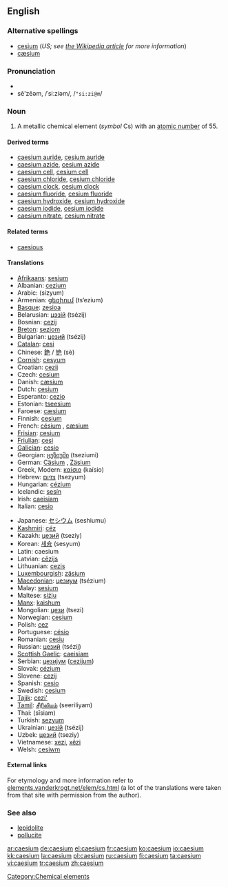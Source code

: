 ==English==
{{elements|Cs|xenon|Xe|barium|Ba}}

===Alternative spellings===
* [[cesium]] (''US; see [[w:Caesium|the Wikipedia article]] for more information'')
* [[cæsium]]

===Pronunciation===
* {{audio|En-us-caesium.ogg|audio (US)}}
* sē'zēəm, /ˈsiːziəm/, /<tt>"si:zi@m</tt>/

===Noun===
{{en-noun|-}}
{{wikipedia}}

# A metallic chemical element (''symbol'' Cs) with an [[atomic number]] of 55.

====Derived terms====
* [[caesium auride]], [[cesium auride]]
* [[caesium azide]], [[cesium azide]]
* [[caesium cell]], [[cesium cell]]
* [[caesium chloride]], [[cesium chloride]]
* [[caesium clock]], [[cesium clock]]
* [[caesium fluoride]], [[cesium fluoride]]
* [[caesium hydroxide]], [[cesium hydroxide]]
* [[caesium iodide]], [[cesium iodide]]
* [[caesium nitrate]], [[cesium nitrate]]

====Related terms====
* [[caesious]]

====Translations====
{{trans-top|a metallic chemical element}}
* [[Afrikaans]]: [[sesium]]
* Albanian: [[cezium]]
* Arabic: {{Arab|[[سيزيوم]]}} (sízyum) {{m}}
* Armenian: [[ցեզիում]] (ts‘ezium)
* [[Basque]]: [[zesioa]]
* Belarusian: [[цэзiй]] (tsézij) {{m}}
* Bosnian: [[cezij]]
* [[Breton]]: [[seziom]]
* Bulgarian: [[цезий]] (tsézij) {{m}}
* [[Catalan]]: [[cesi]]
* Chinese: [[銫]] / [[铯]] (sè)
* [[Cornish]]: [[cesyum]]
* Croatian: [[cezij]]
* Czech: [[cesium]]
* Danish: [[cæsium]]
* Dutch: [[cesium]] {{n}}
* Esperanto: [[cezio]]
* Estonian: [[tseesium]]
* Faroese: [[cæsium]]
* Finnish: [[cesium]]
* French: [[césium]] {{m}}, [[cæsium]] {{m}}<!--source: Petit Larousse, 1989-->
* [[Frisian]]: [[cesium]]
* [[Friulian]]: [[cesi]]
* [[Galician]]: [[cesio]]
* Georgian: [[ცეზიუმი]] (tseziumi)
* German: [[Cäsium]] {{n}}, [[Zäsium]] {{n}}
* Greek, Modern: [[καίσιο]] (kaísio) {{n}}
* Hebrew: [[צזיום]] (tsezyum)
* Hungarian: [[cézium]]
* Icelandic: [[sesín]]
* Irish: [[caeisiam]]
* Italian: [[cesio]] {{m}}
{{trans-mid}}
* Japanese: [[セシウム]] (seshiumu)
* [[Kashmiri]]: [[céz]]
* Kazakh: [[цезий]] (tseziy)
* Korean: [[세슘]] (sesyum)
* Latin: caesium
* Latvian: [[cēzijs]]
* Lithuanian: [[cezis]]
* [[Luxembourgish]]: [[zäsium]]
* [[Macedonian]]: [[цезиум]] (tsézium) {{m}}
* Malay: [[sesium]]
* Maltese: [[siżju]]
* [[Manx]]: [[kaishum]]
* Mongolian: [[цези]] (tsezi)
* Norwegian: [[cesium]]
* Polish: [[cez]] {{m}}
* Portuguese: [[césio]]
* Romanian: [[cesiu]] {{n}}
* Russian: [[цезий]] (tsézij) {{m}}
* [[Scottish Gaelic]]: [[caeisiam]]
* Serbian: [[цезиjум]] ([[cezijum]]) {{m}}
* Slovak: [[cézium]]
* Slovene: [[cezij]]
* Spanish: [[cesio]] {{m}}
* Swedish: [[cesium]]
* [[Tajik]]: [[cezi']]
* [[Tamil]]: [[சீரிலியம்]] (seeriliyam)
* Thai: {{THchar|[[ซีเซียม]]}} (sīsiam)
* Turkish: [[sezyum]]
* Ukrainian: [[цезiй]] (tsézij) {{m}}
* Uzbek: [[цезий]] (tseziy)
* Vietnamese: [[xezi]], [[xêzi]]
* Welsh: [[cesiwm]]
{{trans-bottom}}

====External links====
For etymology and more information refer to [http://elements.vanderkrogt.net/elem/cs.html elements.vanderkrogt.net/elem/cs.html] (a lot of the translations were taken from that site with permission from the author).

===See also===
* [[lepidolite]]
* [[pollucite]]

[[Category:Chemical elements]]

[[ar:caesium]]
[[de:caesium]]
[[el:caesium]]
[[fr:caesium]]
[[ko:caesium]]
[[io:caesium]]
[[kk:caesium]]
[[la:caesium]]
[[pl:caesium]]
[[ru:caesium]]
[[fi:caesium]]
[[ta:caesium]]
[[vi:caesium]]
[[tr:caesium]]
[[zh:caesium]]